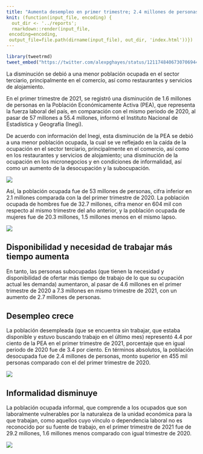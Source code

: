 ```yaml
---
title: "Aumenta desempleo en primer trimestre; 2.4 millones de personas están desocupada"
knit: (function(input_file, encoding) {
  out_dir <- '../reports';
  rmarkdown::render(input_file,
 encoding=encoding,
 output_file=file.path(dirname(input_file), out_dir, 'index.html'))})
---
```


```r
library(tweetrmd)
tweet_embed("https://twitter.com/alexpghayes/status/1211748406730706944")
```

La disminución se debió a una menor población ocupada en el sector terciario, principalmente en el comercio, así como restaurantes y servicios de alojamiento.

En el primer trimestre de 2021, se registró una disminución de 1.6 millones de personas en la Población Económicamente Activa (PEA), que representa la fuerza laboral del país, en comparación con el mismo periodo de 2020, al pasar de 57 millones a 55.4 millones, informó el Instituto Nacional de Estadística y Geografía (Inegi).

De acuerdo con información del Inegi, esta disminución de la PEA se debió a una menor población ocupada, la cual se ve reflejado en la caída de la ocupación en el sector terciario, principalmente en el comercio, así como en los restaurantes y servicios de alojamiento; una disminución de la ocupación en los micronegocios y en condiciones de informalidad, así como un aumento de la desocupación y la subocupación.

![](../img/imagen_01.jpeg)

Así, la población ocupada fue de 53 millones de personas, cifra inferior en 2.1 millones comparada con la del primer trimestre de 2020. La población ocupada de hombres fue de 32.7 millones, cifra menor en 604 mil con respecto al mismo trimestre del año anterior, y la población ocupada de mujeres fue de 20.3 millones, 1.5 millones menos en el mismo lapso.

![](../img/imagen_02.jpeg)

## Disponibilidad y necesidad de trabajar más tiempo aumenta

En tanto, las personas subocupadas (que tienen la necesidad y disponibilidad de ofertar más tiempo de trabajo de lo que su ocupación actual les demanda) aumentaron, al pasar de 4.6 millones en el primer trimestre de 2020 a 7.3 millones en mismo trimestre de 2021, con un aumento de 2.7 millones de personas.

## Desempleo crece

La población desempleada (que se encuentra sin trabajar, que estaba disponible y estuvo buscando trabajo en el último mes) representó 4.4 por ciento de la PEA en el primer trimestre de 2021, porcentaje que en igual periodo de 2020 fue de 3.4 por ciento. En términos absolutos, la población desocupada fue de 2.4 millones de personas, monto superior en 455 mil personas comparado con el del primer trimestre de 2020.

![](Aquí va otro twit)

## Informalidad disminuye

La población ocupada informal, que comprende a los ocupados que son laboralmente vulnerables por la naturaleza de la unidad económica para la que trabajan, como aquellos cuyo vínculo o dependencia laboral no es reconocido por su fuente de trabajo, en el primer trimestre de 2021 fue de 29.2 millones, 1.6 millones menos comparado con igual trimestre de 2020.

![](Aquí va el último twit)